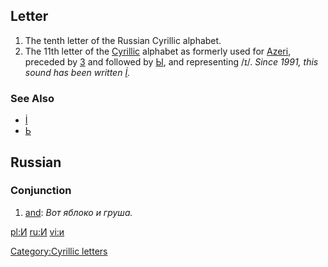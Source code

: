 ==Letter==
#The tenth letter of the Russian Cyrillic alphabet.
#The 11th letter of the [[Cyrillic]] alphabet as formerly used for [[Azeri]], preceded by [[З]] and followed by [[Ы]], and representing /ɪ/. ''Since 1991, this sound has been written [[İ]].''
===See Also===
*[[İ]]
*[[Ь]]
[[Category:Cyrillic letters]]
== Russian ==
=== Conjunction ===

# [[and]]: ''Вот яблоко и груша.''

[[pl:И]]
[[ru:И]]
[[vi:и]]